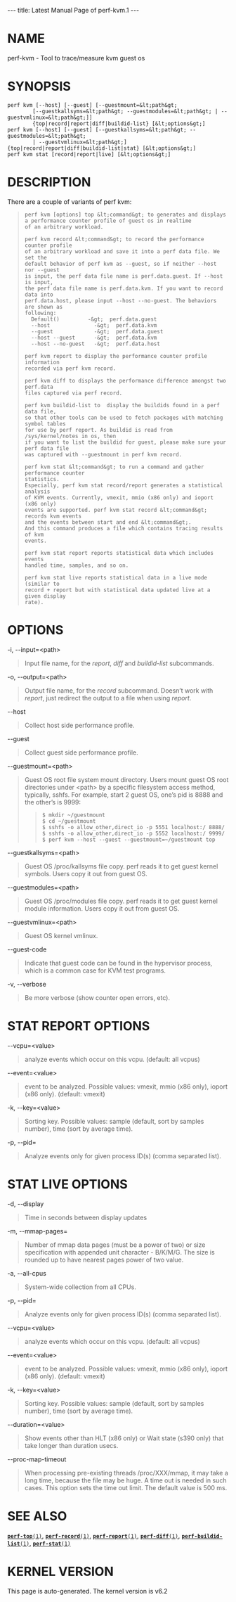 ---
title: Latest Manual Page of perf-kvm.1
---


= NAME =

perf-kvm - Tool to trace/measure kvm guest os

= SYNOPSIS =

<pre>perf kvm [--host] [--guest] [--guestmount=&lt;path&gt;
        [--guestkallsyms=&lt;path&gt; --guestmodules=&lt;path&gt; | --guestvmlinux=&lt;path&gt;]]
        {top|record|report|diff|buildid-list} [&lt;options&gt;]
perf kvm [--host] [--guest] [--guestkallsyms=&lt;path&gt; --guestmodules=&lt;path&gt;
        | --guestvmlinux=&lt;path&gt;] {top|record|report|diff|buildid-list|stat} [&lt;options&gt;]
perf kvm stat [record|report|live] [&lt;options&gt;]</pre>
= DESCRIPTION =

There are a couple of variants of perf kvm:

<blockquote><pre>perf kvm [options] top &lt;command&gt; to generates and displays
a performance counter profile of guest os in realtime
of an arbitrary workload.

perf kvm record &lt;command&gt; to record the performance counter profile
of an arbitrary workload and save it into a perf data file. We set the
default behavior of perf kvm as --guest, so if neither --host nor --guest
is input, the perf data file name is perf.data.guest. If --host is input,
the perf data file name is perf.data.kvm. If you want to record data into
perf.data.host, please input --host --no-guest. The behaviors are shown as
following:
  Default()         -&gt;  perf.data.guest
  --host              -&gt;  perf.data.kvm
  --guest             -&gt;  perf.data.guest
  --host --guest      -&gt;  perf.data.kvm
  --host --no-guest   -&gt;  perf.data.host

perf kvm report to display the performance counter profile information
recorded via perf kvm record.

perf kvm diff to displays the performance difference amongst two perf.data
files captured via perf record.

perf kvm buildid-list to  display the buildids found in a perf data file,
so that other tools can be used to fetch packages with matching symbol tables
for use by perf report. As buildid is read from /sys/kernel/notes in os, then
if you want to list the buildid for guest, please make sure your perf data file
was captured with --guestmount in perf kvm record.

perf kvm stat &lt;command&gt; to run a command and gather performance counter
statistics.
Especially, perf kvm stat record/report generates a statistical analysis
of KVM events. Currently, vmexit, mmio (x86 only) and ioport (x86 only)
events are supported. perf kvm stat record &lt;command&gt; records kvm events
and the events between start and end &lt;command&gt;.
And this command produces a file which contains tracing results of kvm
events.

perf kvm stat report reports statistical data which includes events
handled time, samples, and so on.

perf kvm stat live reports statistical data in a live mode (similar to
record + report but with statistical data updated live at a given display
rate).</pre></blockquote>
= OPTIONS =

-i, --input=&lt;path&gt;

<blockquote>Input file name, for the ''report'', ''diff'' and ''buildid-list'' subcommands.
</blockquote>
-o, --output=&lt;path&gt;

<blockquote>Output file name, for the ''record'' subcommand. Doesn’t work with ''report'', just redirect the output to a file when using ''report''.
</blockquote>
--host

<blockquote>Collect host side performance profile.
</blockquote>
--guest

<blockquote>Collect guest side performance profile.
</blockquote>
--guestmount=&lt;path&gt;

<blockquote>Guest OS root file system mount directory. Users mount guest OS root directories under &lt;path&gt; by a specific filesystem access method, typically, sshfs. For example, start 2 guest OS, one’s pid is 8888 and the other’s is 9999:

<blockquote><pre>$ mkdir ~/guestmount
$ cd ~/guestmount
$ sshfs -o allow_other,direct_io -p 5551 localhost:/ 8888/
$ sshfs -o allow_other,direct_io -p 5552 localhost:/ 9999/
$ perf kvm --host --guest --guestmount=~/guestmount top</pre></blockquote></blockquote>
--guestkallsyms=&lt;path&gt;

<blockquote>Guest OS /proc/kallsyms file copy. perf reads it to get guest kernel symbols. Users copy it out from guest OS.
</blockquote>
--guestmodules=&lt;path&gt;

<blockquote>Guest OS /proc/modules file copy. perf reads it to get guest kernel module information. Users copy it out from guest OS.
</blockquote>
--guestvmlinux=&lt;path&gt;

<blockquote>Guest OS kernel vmlinux.
</blockquote>
--guest-code

<blockquote>Indicate that guest code can be found in the hypervisor process, which is a common case for KVM test programs.
</blockquote>
-v, --verbose

<blockquote>Be more verbose (show counter open errors, etc).
</blockquote>
= STAT REPORT OPTIONS =

--vcpu=&lt;value&gt;

<blockquote>analyze events which occur on this vcpu. (default: all vcpus)
</blockquote>
--event=&lt;value&gt;

<blockquote>event to be analyzed. Possible values: vmexit, mmio (x86 only), ioport (x86 only). (default: vmexit)
</blockquote>
-k, --key=&lt;value&gt;

<blockquote>Sorting key. Possible values: sample (default, sort by samples number), time (sort by average time).
</blockquote>
-p, --pid=

<blockquote>Analyze events only for given process ID(s) (comma separated list).
</blockquote>
= STAT LIVE OPTIONS =

-d, --display

<blockquote>Time in seconds between display updates
</blockquote>
-m, --mmap-pages=

<blockquote>Number of mmap data pages (must be a power of two) or size specification with appended unit character - B/K/M/G. The size is rounded up to have nearest pages power of two value.
</blockquote>
-a, --all-cpus

<blockquote>System-wide collection from all CPUs.
</blockquote>
-p, --pid=

<blockquote>Analyze events only for given process ID(s) (comma separated list).
</blockquote>
--vcpu=&lt;value&gt;

<blockquote>analyze events which occur on this vcpu. (default: all vcpus)
</blockquote>
--event=&lt;value&gt;

<blockquote>event to be analyzed. Possible values: vmexit, mmio (x86 only), ioport (x86 only). (default: vmexit)
</blockquote>
-k, --key=&lt;value&gt;

<blockquote>Sorting key. Possible values: sample (default, sort by samples number), time (sort by average time).
</blockquote>
--duration=&lt;value&gt;

<blockquote>Show events other than HLT (x86 only) or Wait state (s390 only) that take longer than duration usecs.
</blockquote>
--proc-map-timeout

<blockquote>When processing pre-existing threads /proc/XXX/mmap, it may take a long time, because the file may be huge. A time out is needed in such cases. This option sets the time out limit. The default value is 500 ms.
</blockquote>
= SEE ALSO =

[[Latest Manual Page of perf-top.1|<tt>'''perf-top'''(1)</tt>]], [[Latest Manual Page of perf-record.1|<tt>'''perf-record'''(1)</tt>]], [[Latest Manual Page of perf-report.1|<tt>'''perf-report'''(1)</tt>]], [[Latest Manual Page of perf-diff.1|<tt>'''perf-diff'''(1)</tt>]], [[Latest Manual Page of perf-buildid-list.1|<tt>'''perf-buildid-list'''(1)</tt>]], [[Latest Manual Page of perf-stat.1|<tt>'''perf-stat'''(1)</tt>]]


= KERNEL VERSION =

This page is auto-generated.  The kernel version is v6.2